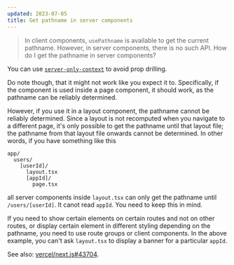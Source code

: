 ```yaml
---
updated: 2023-07-05
title: Get pathname in server components
---
```


> In client components, `usePathname` is available to get the current pathname. However, in server
> components, there is no such API. How do I get the pathname in server components?

You can use [`server-only-context`](https://github.com/manvalls/server-only-context) to avoid prop
drilling.

Do note though, that it might not work like you expect it to. Specifically, if the component is used
inside a page component, it should work, as the pathname can be reliably determined.

However, if you use it in a layout component, the pathname cannot be reliably determined. Since a
layout is not recomputed when you navigate to a different page, it's only possible to get the
pathname until that layout file; the pathname from that layout file onwards cannot be determined. In
other words, if you have something like this

```
app/
  users/
    [userId]/
      layout.tsx
      [appId]/
        page.tsx
```

all server components inside `layout.tsx` can only get the pathname until `/users/[userId]`. It
canot read `appId`. You need to keep this in mind.

If you need to show certain elements on certain routes and not on other routes, or display certain
element in different styling depending on the pathname, you need to use route groups or client
components. In the above example, you can't ask `layout.tsx` to display a banner for a particular
`appId`.

See also: [vercel/next.js#43704](https://github.com/vercel/next.js/issues/43704).
